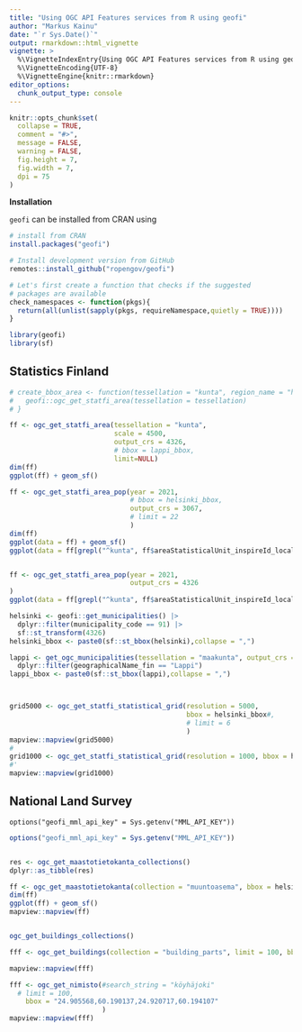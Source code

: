 ```yaml
---
title: "Using OGC API Features services from R using geofi"
author: "Markus Kainu"
date: "`r Sys.Date()`"
output: rmarkdown::html_vignette
vignette: >
  %\VignetteIndexEntry{Using OGC API Features services from R using geofi}
  %\VignetteEncoding{UTF-8}
  %\VignetteEngine{knitr::rmarkdown}
editor_options: 
  chunk_output_type: console
---
```


```r
knitr::opts_chunk$set(
  collapse = TRUE,
  comment = "#>",
  message = FALSE, 
  warning = FALSE,
  fig.height = 7,  
  fig.width = 7,
  dpi = 75
)
```


**Installation**

`geofi` can be installed from CRAN using

```r
# install from CRAN
install.packages("geofi")

# Install development version from GitHub
remotes::install_github("ropengov/geofi")
```

```r
# Let's first create a function that checks if the suggested 
# packages are available
check_namespaces <- function(pkgs){
  return(all(unlist(sapply(pkgs, requireNamespace,quietly = TRUE))))
}
```



```r
library(geofi)
library(sf)


```

## Statistics Finland

```r
# create_bbox_area <- function(tessellation = "kunta", region_name = "helsinki"){
#   geofi::ogc_get_statfi_area(tessellation = tessellation)
# }

ff <- ogc_get_statfi_area(tessellation = "kunta", 
                          scale = 4500, 
                          output_crs = 4326,
                          # bbox = lappi_bbox,
                          limit=NULL)
dim(ff)
ggplot(ff) + geom_sf()

ff <- ogc_get_statfi_area_pop(year = 2021,
                              # bbox = helsinki_bbox,
                              output_crs = 3067,
                              # limit = 22
                              )
dim(ff)
ggplot(data = ff) + geom_sf()
ggplot(data = ff[grepl("^kunta", ff$areaStatisticalUnit_inspireId_localId),]) + geom_sf()


ff <- ogc_get_statfi_area_pop(year = 2021,
                              output_crs = 4326
)
ggplot(data = ff[grepl("^kunta", ff$areaStatisticalUnit_inspireId_localId),], aes(fill = female_percentage)) + geom_sf()

helsinki <- geofi::get_municipalities() |>
  dplyr::filter(municipality_code == 91) |>
  sf::st_transform(4326)
helsinki_bbox <- paste0(sf::st_bbox(helsinki),collapse = ",")

lappi <- get_ogc_municipalities(tessellation = "maakunta", output_crs = 4326) |>
  dplyr::filter(geographicalName_fin == "Lappi")
lappi_bbox <- paste0(sf::st_bbox(lappi),collapse = ",")



grid5000 <- ogc_get_statfi_statistical_grid(resolution = 5000,
                                            bbox = helsinki_bbox#,
                                            # limit = 6
                                            )
mapview::mapview(grid5000)
#
grid1000 <- ogc_get_statfi_statistical_grid(resolution = 1000, bbox = helsinki_bbox)
#'
mapview::mapview(grid1000)
```


## National Land Survey

`options("geofi_mml_api_key" = Sys.getenv("MML_API_KEY"))`


```r
options("geofi_mml_api_key" = Sys.getenv("MML_API_KEY"))


res <- ogc_get_maastotietokanta_collections()
dplyr::as_tibble(res)

ff <- ogc_get_maastotietokanta(collection = "muuntoasema", bbox = helsinki_bbox)
dim(ff)
ggplot(ff) + geom_sf()
mapview::mapview(ff)


ogc_get_buildings_collections()

fff <- ogc_get_buildings(collection = "building_parts", limit = 100, bbox = "24.905568,60.190137,24.920717,60.194107")

mapview::mapview(fff)

fff <- ogc_get_nimisto(#search_string = "köyhäjoki"
  # limit = 100,
    bbox = "24.905568,60.190137,24.920717,60.194107"
                       )
mapview::mapview(fff)


```

